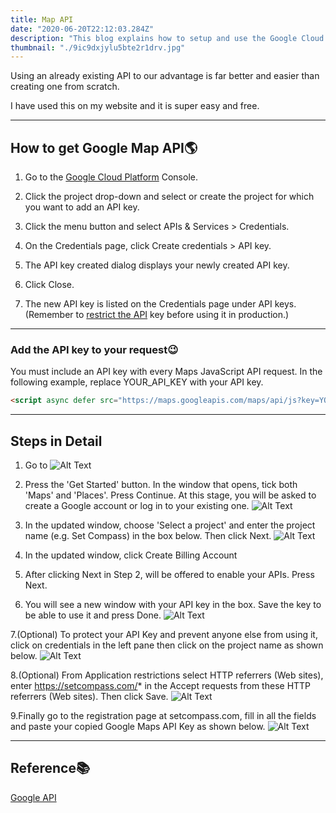 ```yaml
---
title: Map API
date: "2020-06-20T22:12:03.284Z"
description: "This blog explains how to setup and use the Google Cloud Platform to add, pin and share your location in your site."
thumbnail: "./9ic9dxjylu5bte2r1drv.jpg"
---
```



<BlogWrapper>

<p>Using an already existing API to our advantage is far better and easier than creating one from scratch.</p>

<p>I have used this on my website and it is super easy and free.</p> 

---

## How to get Google Map API🌎

1. Go to the [Google Cloud Platform](https://console.cloud.google.com/google/maps-apis/new?project=portfolio-283012&folder=&organizationId=) Console.

2. Click the project drop-down and select or create the project for which you want to add an API key.

3. Click the menu button and select APIs & Services > Credentials.

4. On the Credentials page, click Create credentials > API key.

5. The API key created dialog displays your newly created API key.

6. Click Close.

7. The new API key is listed on the Credentials page under API keys. (Remember to [restrict the API](https://developers.google.com/maps/documentation/javascript/get-api-key#restrict_key) key before using it in production.)

---

### Add the API key to your request😉

<p>You must include an API key with every Maps JavaScript API request. In the following example, replace YOUR_API_KEY with your API key.</p>

```html
<script async defer src="https://maps.googleapis.com/maps/api/js?key=YOUR_API_KEY&callback=initMap" type="text/javascript"></script>
```

---

## Steps in Detail

1. Go to ![Alt Text](https://dev-to-uploads.s3.amazonaws.com/i/w0dkkjh2ybzxmsn548x7.jpg)

2. Press the 'Get Started' button. In the window that opens, tick both 'Maps' and 'Places'. Press Continue. At this stage, you will be asked to create a Google account or log in to your existing one. ![Alt Text](https://dev-to-uploads.s3.amazonaws.com/i/o2xhojhme5ohddu3ahxz.jpg)

3. In the updated window, choose 'Select a project' and enter the project name (e.g. Set Compass) in the box below. Then click Next.
![Alt Text](https://dev-to-uploads.s3.amazonaws.com/i/hlp201kzxb7re69ebtgx.jpg)

4. In the updated window, click Create Billing Account

5. After clicking Next in Step 2, will be offered to enable your APIs. Press Next.

6. You will see a new window with your API key in the box. Save the key to be able to use it and press Done. ![Alt Text](https://dev-to-uploads.s3.amazonaws.com/i/hw2h9ewelc66bnq2i1ps.jpg)

7.(Optional) To protect your API Key and prevent anyone else from using it, click on credentials in the left pane then click on the project name as shown below. ![Alt Text](https://dev-to-uploads.s3.amazonaws.com/i/6iwper3hyay0784uhj5g.jpg)

8.(Optional) From Application restrictions select HTTP referrers (Web sites), enter https://setcompass.com/* in the Accept requests from these HTTP referrers (Web sites). Then click Save. ![Alt Text](https://dev-to-uploads.s3.amazonaws.com/i/zsbl34ogrk9bi4wip6ia.jpg)

9.Finally go to the registration page at setcompass.com, fill in all the fields and paste your copied Google Maps API Key as shown below. ![Alt Text](https://dev-to-uploads.s3.amazonaws.com/i/a339qnla9yk9bw57zcgz.jpg)

---

## Reference📚

[Google API](https://developers.google.com/maps/documentation/javascript/get-api-key)

</BlogWrapper>